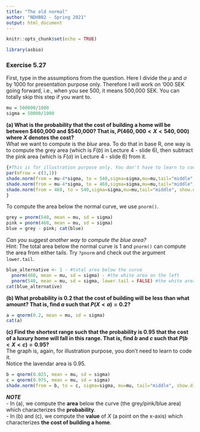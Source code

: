```yaml
---
title: "The old normal"
author: "NDH802 - Spring 2021"
output: html_document
---
```


```r
knitr::opts_chunk$set(echo = TRUE)
```

```r
library(asbio)
```

### Exercise 5.27
First, type in the assumptions from the question. Here I divide the $\mu$ and $\sigma$ by 1000 for presentation purpose only. Therefore I will work on '000 SEK going forward, i.e., when you see 500, it means 500,000 SEK. You can totally skip this step if you want to.
```r
mu = 500000/1000
sigma = 50000/1000
```

**(a) What is the probability that the cost of building a home will be between \$460,000 and \$540,000? That is, $P(460,000 < X < 540,000)$ where $X$ denotes the cost?**  
What we want to compute is the *blue* area. To do that in base R, one way is to compute the grey area (which is $F(b)$ in Lecture 4 - slide 6), then subtract the pink area (which is $F(a)$ in Lecture 4 - slide 6) from it.
```r
{#This is for illustration purpose only. You don't have to learn to code this.  
par(mfrow = c(3,1))
shade.norm(from = mu-4*sigma, to = 540,sigma=sigma,mu=mu,tail="middle", show.dist = F, show.p = F)
shade.norm(from = mu-4*sigma, to = 460,sigma=sigma,mu=mu,tail="middle", show.dist = F, show.p = F, shade.col = "pink3")
shade.norm(from = 460, to = 540,sigma=sigma,mu=mu,tail="middle", show.dist = F, show.p = F, shade.col = "lightblue3")
}
```

To compute the area below the normal curve, we use `pnorm()`.
```r
grey = pnorm(540, mean = mu, sd = sigma)
pink = pnorm(460, mean = mu, sd = sigma)
blue = grey - pink; cat(blue)
```

*Can you suggest another way to compute the blue area?*  
Hint: The total area below the normal curve is 1 and `pnorm()` can compute the area from either tails. Try `?pnorm` and check out the argument `lower.tail`.
```r
blue_alternative <- 1 - #total area below the curve
  pnorm(460, mean = mu, sd = sigma) - #the white area on the left
  pnorm(540, mean = mu, sd = sigma, lower.tail = FALSE) #the white area on the right
cat(blue_alternative)
```

**(b) What probability is 0.2 that the cost of building will be less than what amount? That is, find $a$ such that $P(X < a) = 0.2$?**
```r
a = qnorm(0.2, mean = mu, sd = sigma)
cat(a)
```

**(c) Find the shortest range such that the probability is 0.95 that the cost of a luxury home will fall in this range. That is, find $b$ and $c$ such that $P(b < X < c) = 0.95$?**  
The graph is, again, for illustration purpose, you don't need to learn to code it.  
Notice the lavendar area is 0.95.  
```r
b = qnorm(0.025, mean = mu, sd = sigma)
c = qnorm(0.975, mean = mu, sd = sigma)
shade.norm(from = b, to = c, sigma=sigma, mu=mu, tail="middle", show.dist = F, show.p = F, shade.col = "lavender")
```

***NOTE***  
- In (a), we compute the **area** below the curve (the grey/pink/blue area) which characterizes the **probability**.  
- In (b) and (c), we compute the **value** of $X$ (a point on the x-axis) which characterizes **the cost of building a home**.
